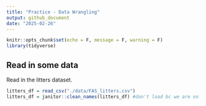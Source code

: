 ```yaml
---
title: "Practice - Data Wrangling"
output: github_document
date: "2025-02-26"
---
```


```r
knitr::opts_chunk$set(echo = F, message = F, warning = F)
library(tidyverse)
```

## Read in some data

Read in the litters dataset.
```r
litters_df = read_csv("./data/FAS_litters.csv")
litters_df = janitor::clean_names(litters_df) #don't load bc we are only using this function
```

